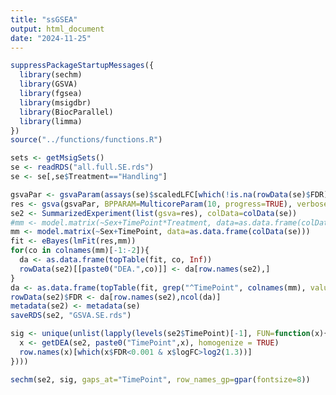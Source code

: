 ```yaml
---
title: "ssGSEA"
output: html_document
date: "2024-11-25"
---
```


```r
suppressPackageStartupMessages({
  library(sechm)
  library(GSVA)
  library(fgsea)
  library(msigdbr)
  library(BiocParallel)
  library(limma)
})
source("../functions/functions.R")
```

```r
sets <- getMsigSets()
se <- readRDS("all.full.SE.rds")
se <- se[,se$Treatment=="Handling"]

gsvaPar <- gsvaParam(assays(se)$scaledLFC[which(!is.na(rowData(se)$FDR)),], sets, minSize=5, maxSize=2000)
res <- gsva(gsvaPar, BPPARAM=MulticoreParam(10, progress=TRUE), verbose=FALSE)
se2 <- SummarizedExperiment(list(gsva=res), colData=colData(se))
#mm <- model.matrix(~Sex+TimePoint*Treatment, data=as.data.frame(colData(se)))
mm <- model.matrix(~Sex+TimePoint, data=as.data.frame(colData(se)))
fit <- eBayes(lmFit(res,mm))
for(co in colnames(mm)[-1:-2]){
  da <- as.data.frame(topTable(fit, co, Inf))
  rowData(se2)[[paste0("DEA.",co)]] <- da[row.names(se2),]
}
da <- as.data.frame(topTable(fit, grep("^TimePoint", colnames(mm), value=TRUE), Inf))
rowData(se2)$FDR <- da[row.names(se2),ncol(da)]
metadata(se2) <- metadata(se)
saveRDS(se2, "GSVA.SE.rds")
```

```r
sig <- unique(unlist(lapply(levels(se2$TimePoint)[-1], FUN=function(x){
  x <- getDEA(se2, paste0("TimePoint",x), homogenize = TRUE)
  row.names(x)[which(x$FDR<0.001 & x$logFC>log2(1.3))]
})))
```

```r
sechm(se2, sig, gaps_at="TimePoint", row_names_gp=gpar(fontsize=8))
```


